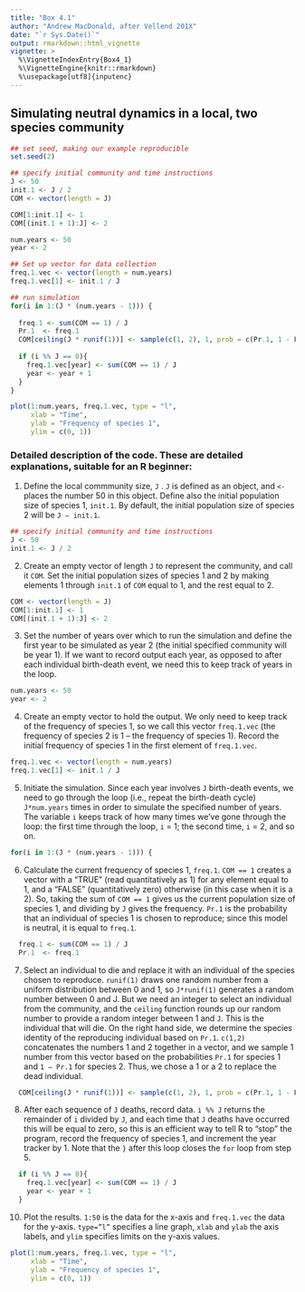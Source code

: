 ```yaml
---
title: "Box 4.1"
author: "Andrew MacDonald, after Vellend 201X"
date: "`r Sys.Date()`"
output: rmarkdown::html_vignette
vignette: >
  %\VignetteIndexEntry{Box4_1}
  %\VignetteEngine{knitr::rmarkdown}
  %\usepackage[utf8]{inputenc}
---
```


## Simulating neutral dynamics in a local, two species community

```r
## set seed, making our example reproducible
set.seed(2)

## specify initial community and time instructions
J <- 50
init.1 <- J / 2
COM <- vector(length = J)

COM[1:init.1] <- 1
COM[(init.1 + 1):J] <- 2

num.years <- 50
year <- 2

## Set up vector for data collection
freq.1.vec <- vector(length = num.years)
freq.1.vec[1] <- init.1 / J

## run simulation
for(i in 1:(J * (num.years - 1))) {
  
  freq.1 <- sum(COM == 1) / J
  Pr.1  <- freq.1
  COM[ceiling(J * runif(1))] <- sample(c(1, 2), 1, prob = c(Pr.1, 1 - Pr.1))
  
  if (i %% J == 0){
    freq.1.vec[year] <- sum(COM == 1) / J
    year <- year + 1
  }
}

plot(1:num.years, freq.1.vec, type = "l", 
     xlab = "Time", 
     ylab = "Frequency of species 1", 
     ylim = c(0, 1))
```

### Detailed description of the code.  These are detailed explanations, suitable for an R beginner:

1. Define the local commmunity size, `J` . `J` is defined as an object, and ` <- ` places the number 50 in this object.  Define also the initial population size of species 1, `init.1`.  By default, the initial population size of species 2 will be `J – init.1`.

```r
## specify initial community and time instructions
J <- 50
init.1 <- J / 2
```

2. Create an empty vector of length `J` to represent the community, and call it `COM`.  Set the initial population sizes of species 1 and 2 by making elements 1 through `init.1` of `COM` equal to 1, and the rest equal to 2.

```r
COM <- vector(length = J)
COM[1:init.1] <- 1
COM[(init.1 + 1):J] <- 2
```

3. Set the number of years over which to run the simulation and define the first year to be simulated as year 2 (the initial specified community will be year 1). If we want to record output each year, as opposed to after each individual birth-death event, we need this to keep track of years in the loop.

```r
num.years <- 50
year <- 2
```

4. Create an empty vector to hold the output. We only need to keep track of the frequency of species 1, so we call this vector `freq.1.vec` (the frequency of species 2 is 1 – the frequency of species 1).  Record the initial frequency of species 1 in the first element of `freq.1.vec`.

```r
freq.1.vec <- vector(length = num.years)
freq.1.vec[1] <- init.1 / J
```

5. Initiate the simulation. Since each year involves `J` birth-death events, we need to go through the loop
(i.e., repeat the birth-death cycle) `J*num.years` times in order to simulate the specified number of years.
The variable `i` keeps track of how many times we’ve gone through the loop: the first time through the
loop, `i` = 1; the second time, `i` = 2, and so on.

```r
for(i in 1:(J * (num.years - 1))) {
```

6. Calculate the current frequency of species 1, `freq.1`. `COM == 1` creates a vector with a “TRUE” (read quantitatively as 1) for any element equal to 1, and a “FALSE” (quantitatively zero) otherwise (in this case when it is a 2). So, taking the sum of `COM == 1` gives us the current population size of species 1, and dividing by `J` gives the frequency.  `Pr.1` is the probability that an individual of species 1 is chosen to reproduce; since this model is neutral, it is equal to `freq.1`.

```r
  freq.1 <- sum(COM == 1) / J
  Pr.1  <- freq.1
```

7. Select an individual to die and replace it with an individual of the species chosen to reproduce. `runif(1)` draws one random number from a uniform distribution between 0 and 1, so `J*runif(1)` generates a random number between 0 and J. But we need an integer to select an individual from the community, and the `ceiling` function rounds up our random number to provide a random integer between 1 and `J`. This is the individual that will die. On the right hand side, we determine the species identity of the reproducing individual based on `Pr.1`. `c(1,2)` concatenates the numbers 1 and 2 together in a vector, and we sample 1 number from this vector based on the probabilities `Pr.1` for species 1 and `1 – Pr.1` for species 2. Thus, we chose a 1 or a 2 to replace the dead individual.

```r
  COM[ceiling(J * runif(1))] <- sample(c(1, 2), 1, prob = c(Pr.1, 1 - Pr.1))
```

8. After each sequence of `J` deaths, record data. `i %% J` returns the remainder of `i` divided by `J`, and each time that `J` deaths have occurred this will be equal to zero, so this is an efficient way to tell R to “stop” the program, record the frequency of species 1, and increment the year tracker by 1.  Note that the `}` after this loop closes the `for` loop from step 5.

```r
  if (i %% J == 0){
    freq.1.vec[year] <- sum(COM == 1) / J
    year <- year + 1
  }
```

10. Plot the results. `1:50` is the data for the x-axis and `freq.1.vec` the data for the y-axis. `type=”l”` specifies a line graph, `xlab` and `ylab` the axis labels, and `ylim` specifies limits on the y-axis values.

```r
plot(1:num.years, freq.1.vec, type = "l", 
     xlab = "Time", 
     ylab = "Frequency of species 1", 
     ylim = c(0, 1))
```